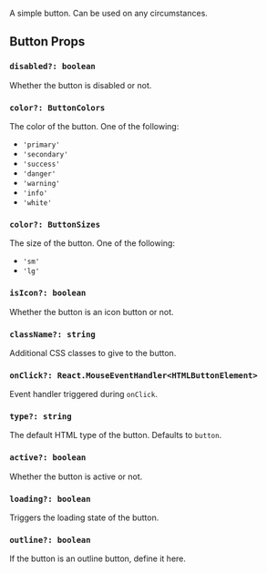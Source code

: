 
A simple button. Can be used on any circumstances.

<ButtonExample1 />

## Button Props

### `disabled?: boolean`

Whether the button is disabled or not.

### `color?: ButtonColors`

The color of the button. One of the following:

- `'primary'`
- `'secondary'`
- `'success'`
- `'danger'`
- `'warning'`
- `'info'`
- `'white'`

### `color?: ButtonSizes`

The size of the button. One of the following:

- `'sm'`
- `'lg'`

### `isIcon?: boolean`

Whether the button is an icon button or not.

### `className?: string`

Additional CSS classes to give to the button.

### `onClick?: React.MouseEventHandler<HTMLButtonElement>`

Event handler triggered during `onClick`.

### `type?: string`

The default HTML type of the button. Defaults to `button`.

### `active?: boolean`

Whether the button is active or not.

### `loading?: boolean`

Triggers the loading state of the button.

### `outline?: boolean`

If the button is an outline button, define it here.
